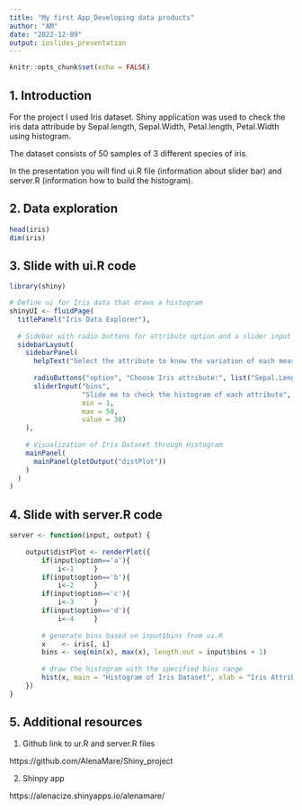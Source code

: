 ---
title: "My first App_Developing data products"
author: "AM"
date: "2022-12-09"
output: ioslides_presentation
---

```{r setup, include=FALSE}
knitr::opts_chunk$set(echo = FALSE)
```

## 1. Introduction

For the project I used Iris dataset. Shiny application was used to check the iris data attribude by Sepal.length, Sepal.Width, Petal.length, Petal.Width using histogram.

The dataset consists of 50 samples of 3 different species of iris.

In the presentation you will find ui.R file (information about slider bar) and server.R (information how to build the histogram).

## 2. Data exploration

```{r, echo = TRUE}
head(iris)
dim(iris)
```

## 3. Slide with ui.R code

```{r, echo = TRUE}
library(shiny)

# Define ui for Iris data that draws a histogram
shinyUI <- fluidPage(
  titlePanel("Iris Data Explorer"),
  
  # Sidebar with radio buttons for attribute option and a slider input for bins range 
  sidebarLayout(
    sidebarPanel(
      helpText("Select the attribute to know the variation of each measurement "),
      
      radioButtons("option", "Choose Iris attribute:", list("Sepal.Length"='a', "Sepal.Width"='b', "Petal.Length"='c', "Petal.Width"='d')),
      sliderInput("bins",
                  "Slide me to check the histogram of each attribute",
                  min = 1,
                  max = 50,
                  value = 30)
    ),
    
    # Visualization of Iris Dataset through Histogram
    mainPanel(
      mainPanel(plotOutput("distPlot"))
    )
  )
)
```

## 4. Slide with server.R code

```{r, echo = TRUE}
server <- function(input, output) {
    
    output$distPlot <- renderPlot({
        if(input$option=='a'){       
            i<-1     }     
        if(input$option=='b'){       
            i<-2     }     
        if(input$option=='c'){       
            i<-3     }     
        if(input$option=='d'){       
            i<-4     }
        
        # generate bins based on input$bins from ui.R
        x    <- iris[, i] 
        bins <- seq(min(x), max(x), length.out = input$bins + 1)
        
        # draw the histogram with the specified bins range
        hist(x, main = "Histogram of Iris Dataset", xlab = "Iris Attribute", ylab = "Frequency", breaks = bins, col = 'blue', border = 'white')
    })
}
```

## 5. Additional resources

1. Github link to ur.R and server.R files

https://github.com/AlenaMare/Shiny_project

2. Shinpy app

https://alenacize.shinyapps.io/alenamare/